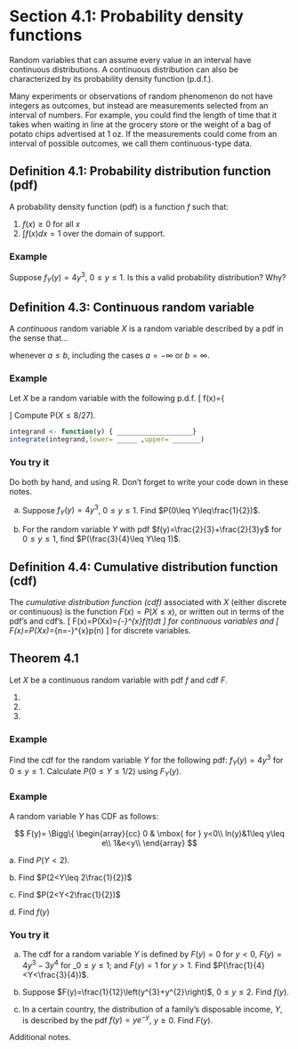 # Section 4.1: Probability density functions

Random variables that can assume every value in an interval have continuous distributions.  A continuous distribution can also be characterized by its probability density function (p.d.f.). 

Many experiments or observations of random phenomenon do not have integers as outcomes, but instead are measurements selected from an interval of numbers.  For example, you could find the length of time that it takes when waiting in line at the grocery store or the weight of a bag of potato chips advertised at 1 oz.  If the measurements could come from an interval of possible outcomes, we call them continuous-type data.

\vspace{-0.5cm}
## Definition 4.1: Probability distribution function (pdf)
A probability density function (pdf) is a function $f$ such that:

1. $f(x)\geq 0$ for all $x$
2. $\int f(x)dx=1$ over the domain of support.

\vspace{-0.25cm}
### Example
Suppose $f_{Y}(y)=4y^{3}$, $0\leq y\leq 1$. Is this a valid probability distribution? Why?

\vspace{1cm}

## Definition 4.3: Continuous random variable

A *continuous* random variable $X$ is a random variable described by a pdf in the sense that...

\vspace{2cm}

whenever $a\leq b$, including the cases $a=-\infty$ or $b=\infty$.

### Example
Let $X$ be a random variable with the following p.d.f.
\[
f(x)=\{
\begin{array}{cc}
\frac{2}{3}x^{-1/3}& {for 0<x<1,}\\
0& {otherwise}.
\end{array}
\]
Compute P$(X\leq8/27)$.
\vspace{3cm}

```r
integrand <- function(y) { ___________________}
integrate(integrand,lower= _____ ,upper= _______)
```


### You try it
Do both by hand, and using R. Don't forget to write your code down in these notes. 

a. Suppose $f_{Y}(y)=4y^{3}$, $0\leq y\leq 1$. Find $P(0\leq Y\leq\frac{1}{2})$. 

\vspace{3cm}

b. For the random variable $Y$ with pdf $f(y)=\frac{2}{3}+\frac{2}{3}y$ for $0\leq y\leq 1$, find $P(\frac{3}{4}\leq Y\leq 1)$.


\newpage
## Definition 4.4: Cumulative distribution function (cdf)

The _cumulative distribution function (cdf)_ associated with $X$ (either discrete or continuous) is the function $F(x)=P(X\leq x)$, or written out in terms of the pdf's and cdf's.
\[
F(x)=P(X\leq x)=\int_{-\infty}^{x}f(t)dt
\]
for continuous variables and
\[
F(x)=P(X\leq x)=\sum_{n=-\infty}^{x}p(n)
\]
for discrete variables. 

## Theorem 4.1 
Let $X$ be a continuous random variable with pdf $f$ and cdf $F$.

1. \vspace{0.5cm}
2. \vspace{0.5cm}
3. \vspace{0.5cm}

### Example
Find the cdf for the random variable $Y$ for the following pdf: $f_{Y}(y)=4y^{3}$ for $0\leq y\leq 1$. Calculate $P(0\leq Y \leq 1/2)$ using $F_{Y}(y)$.

\newpage
### Example
A random variable $Y$ has CDF as follows:

$$
F(y)= \Bigg\{
\begin{array}{cc}
0 & \mbox{ for } y<0\\
ln(y)&1\leq y\leq e\\
1&e<y\\
\end{array}
$$

\noindent a. Find $P(Y<2)$.
\vspace{3cm}



\noindent b. Find $P(2<Y\leq 2\frac{1}{2})$
\vspace{3cm}


\noindent c. Find $P(2<Y<2\frac{1}{2})$
\vspace{3cm}


\noindent d. Find $f(y)$

\newpage
### You try it
a. The cdf for a random variable $Y$ is defined by $F(y)=0$ for $y<0$, $F(y)=4y^{3}-3y^{4}$ for _$0\leq y\leq 1$; and $F(y)=1$ for $y>1$. Find $P(\frac{1}{4}<Y<\frac{3}{4})$. 

\vspace{4cm}

b. Suppose $F(y)=\frac{1}{12}\left(y^{3}+y^{2}\right)$, $0\leq y\leq 2$. Find $f(y)$.

\vspace{4cm}


c. In a certain country, the distribution of a family's disposable income, $Y$, is described by the pdf $f(y)=ye^{-y}$, $y\geq 0$. Find $F(y)$.

\vspace{4cm}

\newpage
Additional notes.

